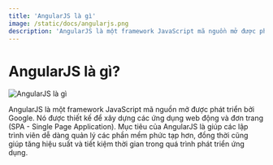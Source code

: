 ```yaml
---
title: 'AngularJS là gì'
image: /static/docs/angularjs.png
description: 'AngularJS là một framework JavaScript mã nguồn mở được phát triển bởi Google.'
---
```


# AngularJS là gì?

![AngularJS là gì](/static/docs/angularjs.png)

AngularJS là một framework JavaScript mã nguồn mở được phát triển bởi Google. Nó được thiết kế để xây dựng các ứng dụng web động và đơn trang (SPA - Single Page Application). Mục tiêu của AngularJS là giúp các lập trình viên dễ dàng quản lý các phần mềm phức tạp hơn, đồng thời cũng giúp tăng hiệu suất và tiết kiệm thời gian trong quá trình phát triển ứng dụng.
